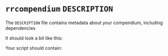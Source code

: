 # `rrcompendium` `DESCRIPTION`

The `DESCRIPTION` file contains metadata about your compendium, including dependencies

It should look a bit like this:


Your script should contain:

```r

```
